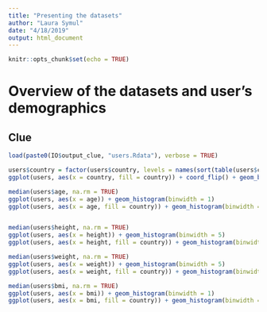 ```yaml
---
title: "Presenting the datasets"
author: "Laura Symul"
date: "4/18/2019"
output: html_document
---
```


```r
knitr::opts_chunk$set(echo = TRUE)
```


# Overview of the datasets and user's demographics

## Clue


```r
load(paste0(IO$output_clue, "users.Rdata"), verbose = TRUE)
```



```r

users$country = factor(users$country, levels = names(sort(table(users$country))))
ggplot(users, aes(x = country, fill = country)) + coord_flip() + geom_bar() + guides(fill = FALSE)

median(users$age, na.rm = TRUE)
ggplot(users, aes(x = age)) + geom_histogram(binwidth = 1) 
ggplot(users, aes(x = age, fill = country)) + geom_histogram(binwidth = 1) + facet_grid(country ~.)


median(users$height, na.rm = TRUE)
ggplot(users, aes(x = height)) + geom_histogram(binwidth = 5)
ggplot(users, aes(x = height, fill = country)) + geom_histogram(binwidth = 5)+ facet_grid(country ~.)

median(users$weight, na.rm = TRUE)
ggplot(users, aes(x = weight)) + geom_histogram(binwidth = 5)
ggplot(users, aes(x = weight, fill = country)) + geom_histogram(binwidth = 5)+ facet_grid(country ~.)

median(users$bmi, na.rm = TRUE)
ggplot(users, aes(x = bmi)) + geom_histogram(binwidth = 1)
ggplot(users, aes(x = bmi, fill = country)) + geom_histogram(binwidth = 1)+ facet_grid(country ~.)

```

